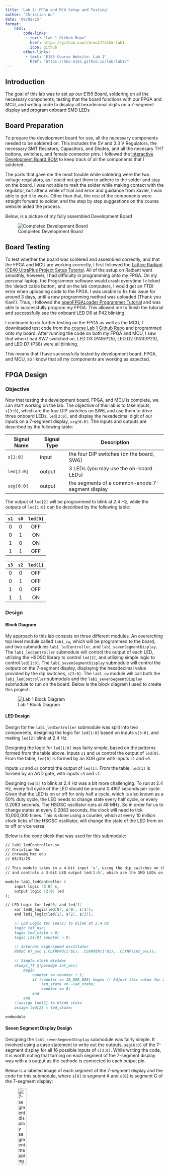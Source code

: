 ```yaml
---
title: 'Lab 1: FPGA and MCU Setup and Testing'
author: 'Christian Wu'
date: '09/02/25'
format:
    html:
        code-links:
         - text: "Lab 1 Github Repo"
           href: https://github.com/chrwu17/e155-lab1
           icon: github
        other-links:
         - text: "E155 Course Website: Lab 1"
           href: "https://hmc-e155.github.io/lab/lab1/"
---
```


## Introduction
The goal of this lab was to set up our E155 Board, soldering on all the necessary components, testing that the board functions with our FPGA and MCU, and writing code to display all hexadecimal digits on a 7-segment display and program onboard SMD LEDs

## Board Preparation
To prepare the development board for use, all the necessary components needed to be soldered on. This includes the 5V and 3.3 V Regulators, the necessary SMT Resistors, Capacitors, and Diodes, and all the necesary THT buttons, switches, and female connector pins. I followed the [Interactive Development Board BOM](https://hmc-e155.github.io/assets/doc/E155_v4_Dev_Board_BOM.html) to keep track of all the components that I soldered. 

The parts that gave me the most trouble while soldering were the two voltage regulators, as I could not get them to adhere to the solder and stay on the board. I was not able to melt the solder while making contact with the regulator, but after a while of trial and error and guidance from Xavier, I was able to get it to work. Other than that, the rest of the components were straight forward to solder, and the step by step suggestions on the course website aided the process. 

Below, is a picture of my fully assembled Development Board

![Completed Development Board](images/developmentBoard.JPG)


## Board Testing
To test whether the board was soldered and assembled correctly, and that the FPGA and MCU are working correctly, I first followed the [Lattice Radiant iCE40 UltraPlus Project Setup Tutorial](https://hmc-e155.github.io/tutorials/tutorial-posts/lattice-radiant-ice40-ultraplus-project-setup). All of the setup on Radiant went smoothly, however, I had difficulty in programming onto my FPGA. On my personal laptop, the Programmer software would crash everytime I clicked the 'detect cable button', and on the lab computers, I would get an FTDI error when uploading code to the FPGA. I was unable to fix this issue for around 3 days, until a new programming method was uploaded (Thank you Kavi!). Thus, I followed the [openFPGALoader Programmer Tutorial](https://hmc-e155.github.io/tutorials/tutorial-posts/openfpgaloader-programmer/index.html) and was able to successfully program my FPGA. This allowed me to finish the tutorial and successfully see the onboard LED D6 at P42 blinking. 

I continued to do further testing on the FPGA as well as the MCU, I downloaded test code from the [course Lab 1 Github Repo](https://github.com/HMC-E155/hmc-e155/tree/main/lab/lab01) and programmed onto my board. After running the code on both my FPGA and MCU, I saw that when I had SW7 switched on, LED D3 (PA9/P25), LED D2 (PA10/P23), and LED D7 (P38) were all blinking. 

This means that I have successfully tested by development board, FPGA, and MCU, so I know that all my components are working as expected. 

## FPGA Design

### Objective
Now that testing the development board, FPGA, and MCU is complete, we can start working on the lab. The objective of this lab is to take inputs, `s[3:0]`, which are the four DIP switches on SW6, and use them to drive three onboard LEDs, `led[2:0]`, and display the hexadecimal digit of our inputs on a 7-segment display, `seg[6:0]`. The inputs and outputs are described by the following table:

| Signal  Name | Signal Type | Description |
|--------------|-------------|-------------|
| `s[3:0]`  | input| the four DIP switches (on the board, SW6) |
| `led[2:0]`| output| 3 LEDs (you may use the on-board LEDs) |
| `seg[6:0]`| output| the segments of a common-anode 7-segment display 

The output of `led[2]` will be programmed to blink at 2.4 Hz, while the outputs of `led[1:0]` can be described by the following table:

::: {.center-table}
| `s1` | `s0` | `led[0]` |
|:----:|:----:|:--------:|
| 0  | 0  | OFF    |
| 0  | 1  | ON     |
| 1  | 0  | ON     |
| 1  | 1  | OFF    |
:::

::: {.center-table}
| `s3` | `s2` | `led[1]` |
|:----:|:----:|:--------:|
| 0    | 0    | OFF      |
| 0    | 1    | OFF      |
| 1    | 0    | OFF      |
| 1    | 1    | ON       |
:::

### Design

#### Block Diagram
My approach to this lab consists on three different modules. An overarching top level module called `lab1_cw`, which will be programmed to the board, and two submodules `lab1_ledController`, and `lab1_sevenSegmentDisplay`. The `lab1_ledController` submodule will control the output of each LED, utilizing the HSOSC library to control `led[2]`, and utilizing simple logic to control `led[1:0]`. The `lab1_sevenSegmentDisplay` submodule will control the outputs on the 7-segment display, displaying the hexadecimal value provided by the dip switches, `s[3:0]`. The `lab1_cw` module will call both the `lab1_ledController` submodule and the `lab1_sevenSegmentDisplay` submodule to run on the board. Below is the block diagram I used to create this project:

![Lab 1 Block Diagram](images/blockDiagram.jpeg)

#### LED Design
Design for the `lab1_ledController` submodule was split into two components, designing the logic for `led[1:0]` based on inputs `s[3:0]`, and making `led[2]` blink at 2.4 Hz. 

Designing the logic for `led[1:0]` was fairly simple, based on the patterns formed from the table above. Inputs `s1` and `s0` control the output of `led[0]`. From the table, `led[0]` is formed by an XOR gate with inputs `s1` and `s0`. 

Inputs `s3` and `s2` control the output of `led[1]`. From the table, `led[1]` is formed by an AND gate, with inputs `s3` and `s2`. 

Designing `led[2]` to blink at 2.4 Hz was a bit more challenging. To run at 2.4 Hz, every full cycle of the LED should be around 0.4167 seconds per cycle. Given that the LED is on or off for only half a cycle, which is also known as a 50% duty cycle, the LED needs to change state every half cycle, or every 0.2083 seconds. The HSOSC oscillator runs at 48 MHz. So in order for us to change states at every 0.2083 seconds, the clock will need to tick 10,000,000 times. This is done using a counter, which at every 10 million clock ticks of the HSOSC oscillator, will change the state of the LED from on to off or vice versa. 

Below is the code block that was used for this submodule:

```markdown
// lab1_ledController.sv
// Christian Wu
// chrwu@g.hmc.edu
// 08/31/25

// This module takes in a 4-bit input 's', using the dip switches on the motherboard,
// and controls a 3-bit LED output led[2:0], which are the SMD LEDs on the motherboard.

module lab1_ledController (
    input logic [3:0] s,
    output logic [2:0] led
);

// LED Logic for led[0] and led[1]
    xor led0_logic(led[0], s[0], s[1]);
    and led1_logic(led[1], s[2], s[3]);

    // LED Logic for led[2] to blink at 2.4 Hz
    logic int_osc;
	logic led_state = 0;
	logic [24:0] counter = 0;
	
	// Internal high-speed oscillator
	HSOSC hf_osc (.CLKHFPU(1'b1), .CLKHFEN(1'b1), .CLKHF(int_osc));
	
	// Simple clock divider
	always_ff @(posedge int_osc)
		begin
			counter <= counter + 1;
            if (counter == 10_000_000) begin // Adjust this value for 2.4 Hz
                led_state <= ~led_state;
                counter <= 0;
            end
		end
    //assign led[2] to blink state    
    assign led[2] = led_state;

endmodule
```

#### Seven Segment Display Design
Designing the `lab1_sevenSegmentDisplay` submodule was fairly simple. It involved using a case statement to write out the outputs, `seg[6:0]` of the 7-segment display for all 16 possible inputs of `s[3:0]`. While writing the code, it is worth noting that turning on each segment of the 7-segment display was with a `0` output as the cathode is connected to each output pin. 

Below is a labeled image of each segment of the 7-segment display and the code for this submodule, where `s[0]` is segment A and `s[6]` is segment G of the 7-segment display:

![7-segment display segment mapping](images/seven_seg_map.png){width=25%}

```markdown
// lab1_sevenSegmentDisplay.sv
// Christian Wu
// chrwu@g.hmc.edu
// 08/31/25

// This module takes in a 4-bit input 's', using the dip switches on the motherboard,
// and controls the seven-segment display output seg[6:0].
module lab1_sevenSegmentDisplay (
    input logic [3:0] s,
    output logic [6:0] seg);
 // 7-Segment Display Logic
    always_comb begin
        case (s)
            4'h0: seg = 7'b1000000; // 0
            4'h1: seg = 7'b1111001; // 1
            4'h2: seg = 7'b0100100; // 2
            4'h3: seg = 7'b0110000; // 3
            4'h4: seg = 7'b0011001; // 4
            4'h5: seg = 7'b0010010; // 5
            4'h6: seg = 7'b0000010; // 6
            4'h7: seg = 7'b1111000; // 7
            4'h8: seg = 7'b0000000; // 8
            4'h9: seg = 7'b0010000; // 9
            4'hA: seg = 7'b0001000; // A
            4'hB: seg = 7'b0000011; // b
            4'hC: seg = 7'b1000110; // C
            4'hD: seg = 7'b0100001; // d
            4'hE: seg = 7'b0000110; // E
            4'hF: seg = 7'b0001110; // F
            default: seg = 7'b1111111; // Off
        endcase
    end
endmodule
```

#### Top Level Module
Given that this lab project was split into one top level module and two submodules, the top level module is quite simple. It is a module that calls upon the two submodules, `lab1_ledController` and `lab1_sevenSegmentDisplay`. This top level module, `lab1_cw`, will then be programmed onto the FPGA. 

Below is the code for the top level module, `lab1_cw`:

```markdown
// lab1_cw.sv
// Christian Wu
// chrwu@g.hmc.edu
// 08/31/25

// This module takes in a 4-bit input 's', using the dip switches on the motherboard,  
// and controls a 3-bit LED output led[2:0], which are the SMD LEDs on the motherboard, 
// and a 7-segment display output seg[6:0].
module lab1_cw (
    input logic [3:0] s,
    output logic [2:0] led,
    output logic [6:0] seg
);
    // call led controller module
    lab1_ledController led_ctrl (.s(s), .led(led));
    // call seven segment display module
    lab1_sevenSegmentDisplay seg_ctrl (.s(s), .seg(seg));

endmodule
```

### Testbench Simulation and Testing

#### Testbench and Test Vector Design
To test my code and see whether it would work as expected, I created a testbench to test before moving on to using physical hardware. I created a testbench of each of my three modules. For the top level module, `lab1_cw`, I tested that the LED and 7-segment display outputs would be correct based on the dip switch input. For the `lab1_ledController` submodule, I tested just the LED outputs with the dip switch input. For the `lab1_sevenSegmentDisplay` submodule, I tested just the 7-segment display output with the dip switch input. For both the `lab1_cw` module and the `lab1_ledController` submodule, I omitted `led[2]` from the testbench and test vectors as it is blinking at 2.4 Hz. 

To know what we are testing against, there are test vectors associated with each testbench, showing the expected outputs that will be compared against the actual outputs given by the code. To avoid redundancy, I am only attaching the top level `lab1_cw` test vectors testbench, as it covers what is included in the testbenches of both submodules. The testbenches for my other modules can be found in my [Lab 1 GitHub Repo](https://github.com/chrwu17/e155-lab1/tree/main/fpga/sim)

Below are the test vectors I used for the `lab1_cw_testbench`:

```markdown
// lab1_cw_testvectors.tv
// Christian Wu
// chrwu@g.hmc.edu
// 08/31/25

// Test vectors to use in my testbench file, lab1_cw_testbench.sv, 
// to simulate LED and 7 segment display

// Test vector format:
// s[3:0]_LED[1:0]_seg[6:0]
// led[2] is excluded because it blinks at 2.4 Hz, so it will be tested on an oscilloscope

0000_00_1000000
0001_01_1111001
0010_01_0100100
0011_00_0110000
0100_00_0011001
0101_01_0010010
0110_01_0000010
0111_00_1111000
1000_00_0000000
1001_01_0010000
1010_01_0001000
1011_00_0000011
1100_10_1000110
1101_11_0100001
1110_11_0000110
1111_10_0001110
```

Below is the code for the testbench used for `lab1_cw`:

```markdown
// lab1_cw_testbench.sv
// Christian Wu
// chrwu@g.hmc.edu
// 08/31/25

// This is a testbench to test my lab 1 code (lab1_cw.sv).
// It tests the LED logic and 7-segment display logic based on different 4-bit inputs.

`timescale 1ns/1ns
`default_nettype none
`define N_TV 16

module lab1_cw_testbench();

logic clk;
logic reset;

logic [3:0] s;
logic [2:0] led;
logic [1:0] led_expected;
logic [6:0] seg, seg_expected;
logic [31:0] vectornum, errors;
logic [12:0] testvectors[10000:0]; // s[3:0]_led[1:0]_seg[6:0]

// Instantiate the device under test (DUT)
lab1_cw dut (.s(s), .led(led), .seg(seg));

// generate clock
always begin
    clk = 1; #5; clk = 0; #5;
end

// Load test vectors, and pulse reset
initial begin
    $readmemb("lab1_cw_testvectors.tv", testvectors, 0, `N_TV-1);
    vectornum = 0; errors = 0;
    reset = 1; #27; reset = 0;
end

// Apply test vectors at rising edge of clock
always @(posedge clk) begin
    #1; {s, led_expected, seg_expected} = testvectors[vectornum];
end
initial
begin
    // Create dumpfile for signals
    $dumpfile("lab1_cw_testbench.vcd");
    $dumpvars(0, lab1_cw_testbench);
end

// Check results on falling edge of clock
always @(negedge clk) begin
    if (~reset) begin
        if (led[1:0] != led_expected || seg != seg_expected) begin
            $display("Error at vector %0d: s=%b, led=%b (expected %b), seg=%b (expected %b)", 
                     vectornum, s, led[1:0], led_expected, seg, seg_expected);
            errors = errors + 1;
        end
        vectornum = vectornum + 1;
        if (vectornum >= `N_TV) begin
            $display("%0d tests completed with %0d errors", vectornum, errors);
            $stop;
        end
    end
end
endmodule
```

#### Testbench Results
I was able to simulate each of my modules in Questa and it successfully worked, meaning that the outputs of my modules matched the expected output depicted by my test vectors. Below are the waveforms for each of my module's testbenches. 


##### `lab1_ledController_testbench` results (only testing `led[1]` and `led[0]`):

![`lab1_ledController` Waveforms](images/ledController_WaveForms.PNG)

![`lab1_ledController` Transcript](images/ledController_Transcript.PNG)

In addition to the testbench for the LEDs, I also used an oscilloscope to confirm that `led[2]` is blinking at 2.4 Hz. The oscilloscope trace can be seen below:

INSERT IMAGE

##### `lab1_sevenSegmentDisplay_testbench` results:

![`lab1_sevenSegmentDisplay` Waveforms](images/sevenSegmentDisplay_Waveforms.PNG)

![`lab1_sevenSegmentDisplay` Transcript](images/sevenSegmentDisplay_Transcript.PNG)

##### `lab1_cw_testbench` results (top level module including LED and 7-segment display output):

![`lab1_cw` Waveforms](images/lab1_cw_Waveforms.PNG)

![`lab1_cw` Transcript](images/lab1_cw_Transcript.PNG)

Thus, all testbenches and testing for this lab was successful!

### Hardware

#### Design and Schematic
After finishing with testing, I can now build my hardware and program my FPGA. Below, is a table of all of my pin assignments, as well as my schematic:

| Name    | Pin   |
|---------|:------|
| s[0]    |   37  |   
| s[1]    |   31  |  
| s[2]    |   35  |
| s[3]    |   32  |  
| led[0]  |   28  |   
| led[1]  |   38  |  
| led[2]  |   42  | 
| seg[0]  |   10  |  
| seg[1]  |   20  |
| seg[2]  |   13  |  
| seg[3]  |   9   |
| seg[4]  |   6   |  
| seg[5]  |   45  |
| seg[6]  |   47  |

: Pin assignments for Lab 1 inputs and outputs

![Lab 1 Schematic](images/schematic.jpeg)

For the 7-segment display, resistors were added at each of the seven segment pins to prevent the display from drawing too much current. After referencing the [HDSP-511A Seven Segment Display Datasheet](https://docs.broadcom.com/doc/AV02-1363EN), I found that the forward voltage for the display is 2 V. Given that we are using a 3.3 V source voltage from the FPGA, the voltage across the resistor is 1.3 V. It is safe for the 7-segment display's pins to be around 10-20 mA, so to keep it clean, I used 100 Ohm Resistors, giving a current of 13 mA. 

#### Results
After finishing with the design, I was able to wire my board according to the schematic and programming my top level module, `lab1_cw`, onto my board. Since the lab ran out of ribbon cables, I used female to male jumper cables to connect my FPGA from the development board to my breadboard. I was able to physically verify that everything worked as expected. I used the oscilloscope to confirm that `led[2]` was blinking at 2.4 Hz, and the 7-segment display was able to display all 16 hexadecimal inputs. `led[1:0]` were also able to light up as expected based on the inputs `s[3:0]`. 

Below are pictures demonstrating all 16 hexadecimal values on my 7-segment display: 

::: {layout-ncol="4"}
![7-Segment Display showing 1'h0](images/1h0.JPG)

![7-Segment Display showing 1'h1](images/1h1.JPG)

![7-Segment Display showing 1'h2](images/1h2.JPG)

![7-Segment Display showing 1'h3](images/1h3.JPG)

![7-Segment Display showing 1'h4](images/1h4.JPG)

![7-Segment Display showing 1'h5](images/1h5.JPG)

![7-Segment Display showing 1'h6](images/1h6.JPG)

![7-Segment Display showing 1'h7](images/1h7.JPG)

![7-Segment Display showing 1'h8](images/1h8.JPG)

![7-Segment Display showing 1'h9](images/1h9.JPG)

![7-Segment Display showing 1'ha](images/1ha.JPG)

![7-Segment Display showing 1'hb](images/1hb.JPG)

![7-Segment Display showing 1'hc](images/1hc.JPG)

![7-Segment Display showing 1'hd](images/1hd.JPG)

![7-Segment Display showing 1'he](images/1he.JPG)

![7-Segment Display showing 1'hf](images/1hf.JPG)
:::

Below is a picture demonstrating `led[1]` being on when `s[3]` and `s[2]` is on, and `led[0]` being on with only `s[1]` being on. 

![Picture showing `led[1]` and `led[0]` on based on `s[3:0]` inputs](images/ledDemo.JPG)

As a result, my design and project has met all the requirements for this lab. 

## AI Prototype

### Prompt
To test how AI would do for this lab, I entered the following prompt to Claude AI:

```markdown
Write SystemVerilog HDL to leverage the internal high speed oscillator in the Lattice UP5K FPGA and blink an LED at 2 Hz. Take full advantage of SystemVerilog syntax, for example, using logic instead of wire and reg.
```
### AI Code
As a result, it returned the following code:

```markdown
// SystemVerilog LED Blinker for Lattice UP5K FPGA
// Uses internal 48MHz oscillator to blink LED at 2Hz
// Takes advantage of SystemVerilog features like logic, always_ff, etc.

module led_blinker_up5k (
    output logic led
);

    // Internal oscillator clock signal
    logic clk_48mhz;
    
    // Counter for frequency division
    // Need to divide 48MHz by 12M to get 4Hz toggle (2Hz blink)
    // 12M = 12_000_000 requires 24 bits (2^24 = 16,777,216)
    localparam int COUNTER_MAX = 12_000_000 - 1;
    logic [23:0] counter;
    
    // LED output register
    logic led_reg;
    
    // Instantiate the internal high-frequency oscillator
    // SB_HFOSC is the Lattice UP5K primitive for the internal oscillator
    SB_HFOSC #(
        .CLKHF_DIV("0b00")  // 48MHz (divide by 1)
    ) hfosc_inst (
        .CLKHFPU(1'b1),     // Power up the oscillator
        .CLKHFEN(1'b1),     // Enable the oscillator
        .CLKHF(clk_48mhz)   // 48MHz clock output
    );
    
    // Counter logic using SystemVerilog always_ff
    always_ff @(posedge clk_48mhz) begin
        if (counter >= COUNTER_MAX) begin
            counter <= '0;
            led_reg <= ~led_reg;  // Toggle LED every 0.25 seconds
        end else begin
            counter <= counter + 1'b1;
        end
    end
    
    // Assign LED output
    assign led = led_reg;

endmodule
```

### Test in Radiant
I then started a new project in Radiant and attempted to synthesize the code. It was unable to synthesize due to the following error:

```markdown
ERROR <35901063> - c:/users/chris/onedrive/desktop/wu-e155-lab1/lab1_cw_aiprototype/source/impl_1/led_blinker_up5k.sv(29): instantiating unknown module SB_HFOSC. VERI-1063

child process exited abnormally
Done: error code 1
```

Claude AI proceded to make some changes but after synthesizing, it still returned the same error. 

### Reflection
After comparing my code to the one that Claude produced, I was able to see the potential of coding with AI. Claude got everything in the module correct with the exception of the HSOSC part. Although this is the most important part and Claude got it wrong, it was very close to being right, and small tweaks and guidance in the right direction on to properly use the HSOSC library would result in code that would work. 

I like how clean the syntax of Claude is, and the variable names are informative. The added comments are also quite helpful to understand the logic and structure of the code. With some support on the library, coding with an AI can be very powerful, as it is able to do the bulk of the work for us quickly and efficiently. Small tweaks for more nuanced things like specific libraries is a reasonable fix for me and an easy one to do, to be able to take advantage of the power of AI for the rest of the code. To do this, I could either change the code manually, or create more specific prompts to tell it how to use the library in a way that will work. 

Overall, I am very impressed with how well it worked, and I see a lot of potential for it to be used for the final project. 

## Hours Spent
I spent 24 hours on this lab.